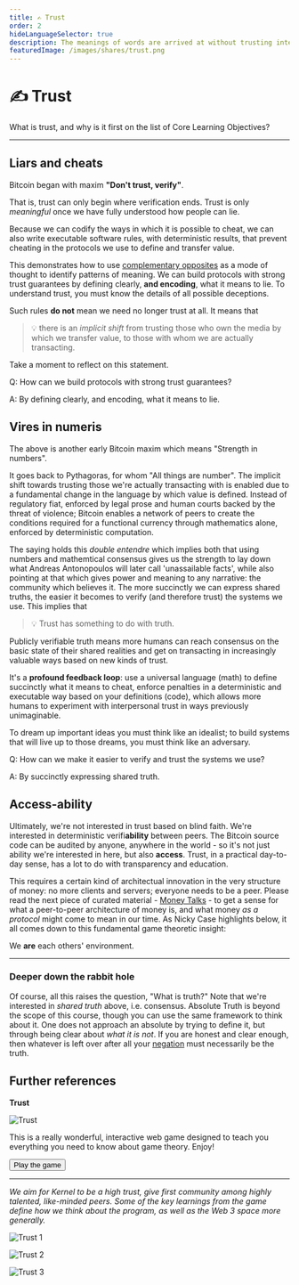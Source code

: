 ```yaml
---
title: ✍️ Trust
order: 2
hideLanguageSelector: true
description: The meanings of words are arrived at without trusting intemediaries. Blockchains instantiate this same phenomenon for any programmable transaction. We all know what 'love' signifies, but it takes real relationship to experience its deeper meaning. Exploring these kind of new 'trust spaces' is what Kernel is all about.
featuredImage: /images/shares/trust.png
---
```


# ✍️ Trust

What is trust, and why is it first on the list of Core Learning Objectives? 

---

## Liars and cheats

Bitcoin began with maxim **"Don't trust, verify"**. 

That is, trust can only begin where verification ends. Trust is only *meaningful* once we have 
fully understood how people can lie. 

Because we can codify the ways in which it is possible to cheat, we can also write executable 
software rules, with deterministic results, that prevent cheating in the protocols we use to 
define and transfer value. 

This demonstrates how to use [complementary opposites](/learn/module-0/play-of-pattern) as a 
mode of thought to identify patterns of meaning. We can build protocols with strong trust 
guarantees by defining clearly, **and encoding**, what it means to lie. To understand trust, 
you must know the details of all possible deceptions.

Such rules **do not** mean we need no longer trust at all. It means that 

> 💡 there is an *implicit shift* from trusting those who own the media by which we transfer 
value, to those with whom we are actually transacting.

Take a moment to reflect on this statement.

<Flash>

<Card>

Q: How can we build protocols with strong trust guarantees?

A: By defining clearly, and encoding, what it means to lie.

</Card>

</Flash>

## Vires in numeris

The above is another early Bitcoin maxim which means "Strength in numbers". 

It goes back to Pythagoras, for whom "All things are number". The implicit shift towards 
trusting those we're actually transacting with is enabled due to a fundamental change in the 
language by which value is defined. Instead of regulatory fiat, enforced by legal prose and 
human courts backed by the threat of violence; Bitcoin enables a network of peers to create 
the conditions required for a functional currency through mathematics alone, enforced by 
deterministic computation.

The saying holds this _double entendre_ which implies both that using numbers and mathemtical 
consensus gives us the strength to lay down what Andreas Antonopoulos will later call 
'unassailable facts', while also pointing at that which gives power and meaning to any narrative: 
the community which believes it. The more succinctly we can express shared truths, the easier 
it becomes to verify (and therefore trust) the systems we use. This implies that

> 💡 Trust has something to do with truth. 

Publicly verifiable truth means more humans can reach consensus on the basic state of their 
shared realities and get on transacting in increasingly valuable ways based on new kinds of 
trust. 

It's a **profound feedback loop**: use a universal language (math) to define succinctly what it 
means to cheat, enforce penalties in a deterministic and executable way based on your definitions 
(code), which allows more humans to experiment with interpersonal trust in ways previously 
unimaginable.

To dream up important ideas you must think like an idealist; to build systems that will live up 
to those dreams, you must think like an adversary.

<Flash>

<Card>

Q: How can we make it easier to verify and trust the systems we use?

A: By succinctly expressing shared truth.

</Card>

</Flash>

## Access-ability

Ultimately, we're not interested in trust based on blind faith. We're interested in deterministic 
verifi**ability** between peers. The Bitcoin source code can be audited by anyone, anywhere in 
the world - so it's not just ability we're interested in here, but also **access**. Trust, in a 
practical day-to-day sense, has a lot to do with transparency and education. 

This requires a certain kind of architectual innovation in the very structure of money: no more 
clients and servers; everyone needs to be a peer. Please read the next piece of curated 
material - [Money Talks](/learn/module-0/money-language) - to get a sense for what a 
peer-to-peer architecture of money is, and what money _as a protocol_ might come to mean in 
our time. As Nicky Case highlights below, it all comes down to this fundamental game theoretic 
insight: 

<StatusBanner warning sticky>

We **are** each others' environment.

</StatusBanner>

---

### Deeper down the rabbit hole

Of course, all this raises the question, "What is truth?" Note that we're interested in 
*shared truth* above, i.e. consensus. Absolute Truth is beyond the scope of this course, though 
you can use the same framework to think about it. One does not approach an absolute by trying 
to define it, but through being clear about *what it is not*. If you are honest and clear enough, 
then whatever is left over after all your [negation](https://openjournals.library.sydney.edu.au/index.php/SSR/article/viewFile/202/181) 
must necessarily be the truth.

## Further references

<InfoBlock>

<Box>

**Trust**

![Trust](/images/mod0-img/trust.jpg)

This is a really wonderful, interactive web game 
designed to teach you everything you need to know 
about game theory. Enjoy!

<Aligner center>
<Button to="https://ncase.me/trust/">
    Play the game
</Button>
</Aligner>

</Box>

</InfoBlock>

---

*We aim for Kernel to be a high trust, give first community among highly talented, like-minded peers. Some of the key learnings from the game define how we think about the program, as well as the Web 3 space more generally.*

![Trust 1](/images/mod0-img/trust1.png)

![Trust 2](/images/mod0-img/trust2.png)

![Trust 3](/images/mod0-img/trust3.png)
